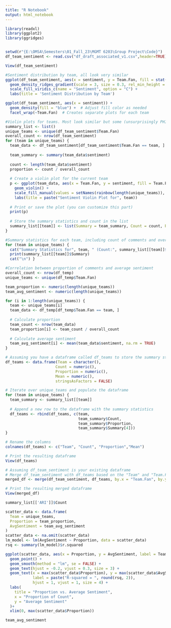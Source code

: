 ---
title: "R Notebook"
output: html_notebook
---

```{r}
library(readxl)
library(ggplot2)
library(ggridges)


setwd(r"{E:\OMSA\Semesters\01_Fall_23\MGMT 6203\Group Project\Code}")
df_team_sentiment <- read.csv("df_draft_associated_v1.csv",header=TRUE)

View(df_team_sentiment)
```


```{r}
#Sentiment distribution by team, all look very similar
ggplot(df_team_sentiment, aes(x = sentiment, y = Team.Fan, fill = stat(x))) +
  geom_density_ridges_gradient(scale = 3, size = 0.3, rel_min_height = 0.01) +
  scale_fill_viridis_c(name = "Sentiment", option = "C") +
  labs(title = 'Sentiment Distribution by Team')

ggplot(df_team_sentiment, aes(x = sentiment)) +
  geom_density(fill = "blue") +  # Adjust fill color as needed
  facet_wrap(~Team.Fan)  # Creates separate plots for each team
```

```{r}
#Violin plots for teams. Most look similar but some (unsurprisingly PHI who has a notoriously tough fan base) have a more negative skew.
summary_list <- list()
unique_teams <- unique(df_team_sentiment$Team.Fan)
overall_count <- nrow(df_team_sentiment)
for (team in unique_teams) {
  team_data <- df_team_sentiment[df_team_sentiment$Team.Fan == team, ]
  
  team_summary <- summary(team_data$sentiment)
  
  count <- length(team_data$sentiment)
  proportion <- count / overall_count
  
  # Create a violin plot for the current team
  p <- ggplot(team_data, aes(x = Team.Fan, y = sentiment, fill = Team.Fan)) +
    geom_violin() +
    scale_fill_manual(values = setNames(rainbow(length(unique_teams)), unique_teams)) +
    labs(title = paste("Sentiment Violin Plot for", team))
  
  # Print or save the plot (you can customize this part)
  print(p)
  
  # Store the summary statistics and count in the list
  summary_list[[team]] <- list(Summary = team_summary, Count = count, Proportion = proportion)
}
```

```{r}
#Summary statistics for each team, including count of comments and overall proportion of comments
for (team in unique_teams) {
  cat("Summary Statistics for", team, " (Count:", summary_list[[team]]$Count, ", Proportion:", summary_list[[team]]$Proportion, "):\n")
  print(summary_list[[team]]$Summary)
  cat("\n") }

#Correlation between proportion of comments and average sentiment
overall_count <- nrow(df_temp)
unique_teams <- unique(df_temp$Team.Fan)

team_proportion <- numeric(length(unique_teams))
team_avg_sentiment <- numeric(length(unique_teams))

for (i in 1:length(unique_teams)) {
  team <- unique_teams[i]
  team_data <- df_temp[df_temp$Team.Fan == team, ]
  
  # Calculate proportion
  team_count <- nrow(team_data)
  team_proportion[i] <- team_count / overall_count
  
  # Calculate average sentiment
  team_avg_sentiment[i] <- mean(team_data$sentiment, na.rm = TRUE)
}

```


```{r}


# Assuming you have a dataframe called df_teams to store the summary statistics
df_teams <- data.frame(Team = character(),
                      Count = numeric(),
                      Proportion = numeric(),
                      Mean = numeric(),
                      stringsAsFactors = FALSE)

# Iterate over unique_teams and populate the dataframe
for (team in unique_teams) {
  team_summary <- summary_list[[team]]
  
  # Append a new row to the dataframe with the summary statistics
  df_teams <- rbind(df_teams, c(team, 
                                team_summary$Count, 
                                team_summary$Proportion,
                                team_summary$Summary[4]))
}

# Rename the columns
colnames(df_teams) <- c("Team", "Count", "Proportion","Mean")

# Print the resulting dataframe
View(df_teams)

# Assuming df_team_sentiment is your existing dataframe
# Merge df_team_sentiment with df_teams based on the "Team" and "Team.Fan" fields
merged_df <- merge(df_team_sentiment, df_teams, by.x = "Team.Fan", by.y = "Team", all.x = TRUE)

# Print the resulting merged dataframe
View(merged_df)

```

```{r}
summary_list[['ARI']]$Count

```



```{r}
scatter_data <- data.frame(
  Team = unique_teams,
  Proportion = team_proportion,
  AvgSentiment = team_avg_sentiment
)
scatter_data <- na.omit(scatter_data)
lm_model <- lm(AvgSentiment ~ Proportion, data = scatter_data)
rsq <- summary(lm_model)$r.squared

ggplot(scatter_data, aes(x = Proportion, y = AvgSentiment, label = Team)) +
  geom_point() +
  geom_smooth(method = "lm", se = FALSE) +
  geom_text(hjust = -0.2, vjust = 0.3, size = 3) +
  geom_text(x = max(scatter_data$Proportion), y = max(scatter_data$AvgSentiment),
            label = paste("R-squared = ", round(rsq, 2)),
            hjust = 1, vjust = 1, size = 4) +
  labs(
    title = "Proportion vs. Average Sentiment",
    x = "Proportion of Count",
    y = "Average Sentiment"
  )+
  xlim(0, max(scatter_data$Proportion))

team_avg_sentiment

```
